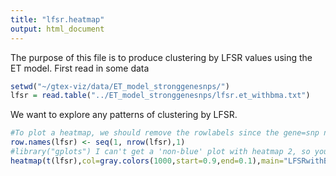 ```yaml
---
title: "lfsr.heatmap"
output: html_document
---
```


The purpose of this file is to produce clustering by LFSR values using the ET model.
First read in some data
```r
setwd("~/gtex-viz/data/ET_model_stronggenesnps/")
lfsr = read.table("../ET_model_stronggenesnps/lfsr.et_withbma.txt")
```



We want to explore any patterns of clustering by LFSR.

```r
#To plot a heatmap, we should remove the rowlabels since the gene=snp names are not readable.
row.names(lfsr) <- seq(1, nrow(lfsr),1)
#library("gplots") I can't get a 'non-blue' plot with heatmap 2, so you can use heatmap2 to get the scale and make the qualitative plots with heatmap
heatmap(t(lfsr),col=gray.colors(1000,start=0.9,end=0.1),main="LFSRwithBMA")
```


